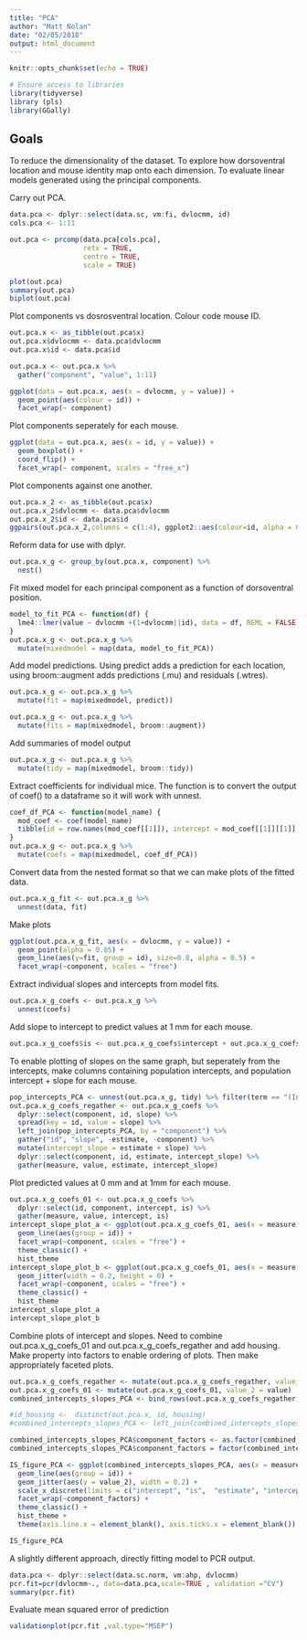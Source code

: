 ```yaml
---
title: "PCA"
author: "Matt Nolan"
date: "02/05/2018"
output: html_document
---
```

```r
knitr::opts_chunk$set(echo = TRUE)

# Ensure access to libraries
library(tidyverse)
library (pls)
library(GGally)
```

## Goals

To reduce the dimensionality of the dataset. To explore how dorsoventral location and mouse identity map onto each dimension. To evaluate linear models generated using the principal components.

Carry out PCA.
```r
data.pca <- dplyr::select(data.sc, vm:fi, dvlocmm, id)
cols.pca <- 1:11

out.pca <- prcomp(data.pca[cols.pca],
                  retx = TRUE,
                  centre = TRUE,
                  scale = TRUE)

plot(out.pca)
summary(out.pca)
biplot(out.pca)
```



Plot components vs dosrosventral location. Colour code mouse ID.
```r
out.pca.x <- as_tibble(out.pca$x)
out.pca.x$dvlocmm <- data.pca$dvlocmm
out.pca.x$id <- data.pca$id

out.pca.x <- out.pca.x %>%
  gather("component", "value", 1:11)

ggplot(data = out.pca.x, aes(x = dvlocmm, y = value)) +
  geom_point(aes(colour = id)) +
  facet_wrap(~ component)
```


Plot components seperately for each mouse.
```r
ggplot(data = out.pca.x, aes(x = id, y = value)) +
  geom_boxplot() +
  coord_flip() +
  facet_wrap(~ component, scales = "free_x")
```

Plot components against one another.
```r
out.pca.x_2 <- as_tibble(out.pca$x)
out.pca.x_2$dvlocmm <- data.pca$dvlocmm
out.pca.x_2$id <- data.pca$id
ggpairs(out.pca.x_2,columns = c(1:4), ggplot2::aes(colour=id, alpha = 0.1))
```


Reform data for use with dplyr.
```r
out.pca.x_g <- group_by(out.pca.x, component) %>%
  nest()
```

Fit mixed model for each principal component as a function of dorsoventral position.
```r
model_to_fit_PCA <- function(df) {
  lme4::lmer(value ~ dvlocmm +(1+dvlocmm||id), data = df, REML = FALSE, na.action = na.exclude)
}
out.pca.x_g <- out.pca.x_g %>%
  mutate(mixedmodel = map(data, model_to_fit_PCA))
```


Add model predictions. Using predict adds a prediction for each location, using broom::augment adds predictions (.mu) and residuals (.wtres).
```r
out.pca.x_g <- out.pca.x_g %>%
  mutate(fit = map(mixedmodel, predict))

out.pca.x_g <- out.pca.x_g %>%
  mutate(fits = map(mixedmodel, broom::augment))
```


Add summaries of model output
```r
out.pca.x_g <- out.pca.x_g %>%
  mutate(tidy = map(mixedmodel, broom::tidy))
```

Extract coefficients for individual mice. The function is to convert the output of coef() to a dataframe so it will work with unnest.
```r
coef_df_PCA <- function(model_name) {
  mod_coef <- coef(model_name)
  tibble(id = row.names(mod_coef[[1]]), intercept = mod_coef[[1]][[1]], slope = mod_coef[[1]][[2]])
}
out.pca.x_g <- out.pca.x_g %>%
  mutate(coefs = map(mixedmodel, coef_df_PCA))
```

Convert data from the nested format so that we can make plots of the fitted data.
```r
out.pca.x_g_fit <- out.pca.x_g %>%
  unnest(data, fit)
```

Make plots
```r
ggplot(out.pca.x_g_fit, aes(x = dvlocmm, y = value)) +
  geom_point(alpha = 0.05) +
  geom_line(aes(y=fit, group = id), size=0.8, alpha = 0.5) +
  facet_wrap(~component, scales = "free")
```



Extract individual slopes and intercepts from model fits.
```r
out.pca.x_g_coefs <- out.pca.x_g %>%
  unnest(coefs)
```


Add slope to intercept to predict values at 1 mm for each mouse.
```r
out.pca.x_g_coefs$is <- out.pca.x_g_coefs$intercept + out.pca.x_g_coefs$slope
```

To enable plotting of slopes on the same graph, but seperately from the intercepts, make columns containing population intercepts, and population intercept + slope for each mouse.
```r
pop_intercepts_PCA <- unnest(out.pca.x_g, tidy) %>% filter(term == "(Intercept)") %>% dplyr::select(component, estimate)
out.pca.x_g_coefs_regather <- out.pca.x_g_coefs %>%
  dplyr::select(component, id, slope) %>%
  spread(key = id, value = slope) %>%
  left_join(pop_intercepts_PCA, by = "component") %>%
  gather("id", "slope", -estimate, -component) %>%
  mutate(intercept_slope = estimate + slope) %>%
  dplyr::select(component, id, estimate, intercept_slope) %>%
  gather(measure, value, estimate, intercept_slope)
```



Plot predicted values at 0 mm and at 1mm for each mouse.
```r
out.pca.x_g_coefs_01 <- out.pca.x_g_coefs %>%
  dplyr::select(id, component, intercept, is) %>%
  gather(measure, value, intercept, is)
intercept_slope_plot_a <- ggplot(out.pca.x_g_coefs_01, aes(x = measure, y = value)) +
  geom_line(aes(group = id)) +
  facet_wrap(~component, scales = "free") +
  theme_classic() +
  hist_theme
intercept_slope_plot_b <- ggplot(out.pca.x_g_coefs_01, aes(x = measure, y = value)) +
  geom_jitter(width = 0.2, height = 0) +
  facet_wrap(~component, scales = "free") +
  theme_classic() +
  hist_theme
intercept_slope_plot_a
intercept_slope_plot_b
```

Combine plots of intercept and slopes. Need to combine out.pca.x_g_coefs_01 and out.pca.x_g_coefs_regather and add housing. Make property into factors to enable ordering of plots. Then make appropriately faceted plots.

```r
out.pca.x_g_coefs_regather <- mutate(out.pca.x_g_coefs_regather, value_1 = value)
out.pca.x_g_coefs_01 <- mutate(out.pca.x_g_coefs_01, value_2 = value)
combined_intercepts_slopes_PCA <- bind_rows(out.pca.x_g_coefs_regather, out.pca.x_g_coefs_01)

#id_housing <-  distinct(out.pca.x, id, housing)
#combined_intercepts_slopes_PCA <- left_join(combined_intercepts_slopes_PCA, id_housing, by = "id")

combined_intercepts_slopes_PCA$component_factors <- as.factor(combined_intercepts_slopes_PCA$component)
combined_intercepts_slopes_PCA$component_factors = factor(combined_intercepts_slopes_PCA$component_factors, c("PC1", "PC2", "PC3", "PC4", "PC5", "PC6", "PC7", "PC8", "PC9", "PC10", "PC11"))

IS_figure_PCA <- ggplot(combined_intercepts_slopes_PCA, aes(x = measure, y = value_1)) +
  geom_line(aes(group = id)) +
  geom_jitter(aes(y = value_2), width = 0.2) +
  scale_x_discrete(limits = c("intercept", "is",  "estimate", "intercept_slope"), label = c("I", "I + S", "", "")) +
  facet_wrap(~component_factors) +
  theme_classic() +
  hist_theme +
  theme(axis.line.x = element_blank(), axis.ticks.x = element_blank())

IS_figure_PCA
```




A slightly different approach, directly fitting model to PCR output.
```r
data.pca <- dplyr::select(data.sc.norm, vm:ahp, dvlocmm)
pcr.fit=pcr(dvlocmm~., data=data.pca,scale=TRUE , validation ="CV")
summary(pcr.fit)
```

Evaluate mean squared error of prediction
```r
validationplot(pcr.fit ,val.type="MSEP")
```

